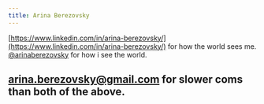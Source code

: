 ```yaml
---
title: Arina Berezovsky
---
```


[https://www.linkedin.com/in/arina-berezovsky/](https://www.linkedin.com/in/arina-berezovsky/) for how the world sees me.
[@arinaberezovsky](https://twitter.com/arinaberezovsky) for how i see the world.

[arina.berezovsky@gmail.com](mailto:arina.berezovsky@gmail.com) for slower coms than both of the above.
---
